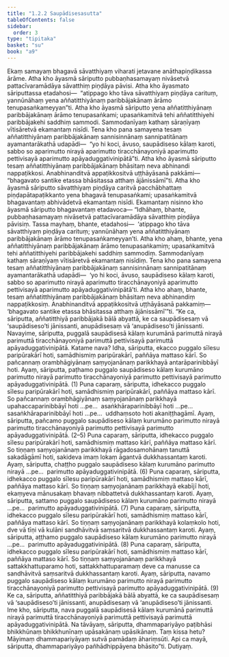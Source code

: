 ```yaml
---
title: "1.2.2 Saupādisesasutta"
tableOfContents: false
sidebar:
  order: 3
type: "tipitaka"
basket: "su"
book: "a9"
---
```



<DynamicBreadcrumb />

<Division number="12" book="a9" bookNo="17" page="184">

<Paragraph number="102" book="a9">
Ekaṃ samayaṃ bhagavā sāvatthiyaṃ viharati jetavane anāthapiṇḍikassa ārāme. Atha kho āyasmā sāriputto pubbaṇhasamayaṃ nivāsetvā pattacīvaramādāya sāvatthiṃ piṇḍāya pāvisi. Atha kho āyasmato sāriputtassa etadahosi—  “atippago kho tāva sāvatthiyaṃ piṇḍāya carituṃ, yannūnāhaṃ yena aññatitthiyānaṃ paribbājakānaṃ ārāmo tenupasaṅkameyyan”ti. Atha kho āyasmā sāriputto yena aññatitthiyānaṃ paribbājakānaṃ ārāmo tenupasaṅkami; upasaṅkamitvā tehi aññatitthiyehi paribbājakehi saddhiṃ sammodi. Sammodanīyaṃ kathaṃ sāraṇīyaṃ vītisāretvā ekamantaṃ nisīdi.
</Paragraph>

<Paragraph number="103" book="a9">
Tena kho pana samayena tesaṃ aññatitthiyānaṃ paribbājakānaṃ sannisinnānaṃ sannipatitānaṃ ayamantarākathā udapādi—  “yo hi koci, āvuso, saupādiseso kālaṃ karoti, sabbo so aparimutto nirayā aparimutto tiracchānayoniyā aparimutto pettivisayā aparimutto apāyaduggativinipātā”ti. Atha kho āyasmā sāriputto tesaṃ aññatitthiyānaṃ paribbājakānaṃ bhāsitaṃ neva abhinandi nappaṭikkosi. Anabhinanditvā appaṭikkositvā uṭṭhāyāsanā pakkāmi—  “bhagavato santike etassa bhāsitassa atthaṃ ājānissāmī”ti. Atha kho āyasmā sāriputto sāvatthiyaṃ piṇḍāya caritvā pacchābhattaṃ piṇḍapātapaṭikkanto yena bhagavā tenupasaṅkami; upasaṅkamitvā bhagavantaṃ abhivādetvā ekamantaṃ nisīdi. Ekamantaṃ nisinno kho āyasmā sāriputto bhagavantaṃ etadavoca—
</Paragraph>

<Paragraph number="104" book="a9">
“Idhāhaṃ, bhante, pubbaṇhasamayaṃ nivāsetvā pattacīvaramādāya sāvatthiṃ piṇḍāya pāvisiṃ. Tassa mayhaṃ, bhante, etadahosi—  ‘atippago kho tāva sāvatthiyaṃ piṇḍāya carituṃ; yannūnāhaṃ yena aññatitthiyānaṃ paribbājakānaṃ ārāmo tenupasaṅkameyyan’ti. Atha kho ahaṃ, bhante, yena aññatitthiyānaṃ paribbājakānaṃ ārāmo tenupasaṅkamiṃ; upasaṅkamitvā tehi aññatitthiyehi paribbājakehi saddhiṃ sammodiṃ. Sammodanīyaṃ kathaṃ sāraṇīyaṃ vītisāretvā ekamantaṃ nisīdiṃ. Tena kho pana samayena tesaṃ aññatitthiyānaṃ paribbājakānaṃ sannisinnānaṃ sannipatitānaṃ ayamantarākathā udapādi—  ‘yo hi koci, āvuso, saupādiseso kālaṃ karoti, sabbo so aparimutto nirayā aparimutto tiracchānayoniyā aparimutto pettivisayā aparimutto apāyaduggativinipātā’ti. Atha kho ahaṃ, bhante, tesaṃ aññatitthiyānaṃ paribbājakānaṃ bhāsitaṃ neva abhinandiṃ nappaṭikkosiṃ. Anabhinanditvā appaṭikkositvā uṭṭhāyāsanā pakkamiṃ—  ‘bhagavato santike etassa bhāsitassa atthaṃ ājānissāmī’”ti.
</Paragraph>

<Paragraph number="105" book="a9">
“Ke ca, sāriputta, aññatitthiyā paribbājakā bālā abyattā, ke ca saupādisesaṃ vā ‘saupādiseso’ti jānissanti, anupādisesaṃ vā ‘anupādiseso’ti jānissanti.
</Paragraph>

<Paragraph number="106" book="a9">
Navayime, sāriputta, puggalā saupādisesā kālaṃ kurumānā parimuttā nirayā parimuttā tiracchānayoniyā parimuttā pettivisayā parimuttā apāyaduggativinipātā. Katame nava? Idha, sāriputta, ekacco puggalo sīlesu paripūrakārī hoti, samādhismiṃ paripūrakārī, paññāya mattaso kārī. So pañcannaṃ orambhāgiyānaṃ saṃyojanānaṃ parikkhayā antarāparinibbāyī hoti. Ayaṃ, sāriputta, paṭhamo puggalo saupādiseso kālaṃ kurumāno parimutto nirayā parimutto tiracchānayoniyā parimutto pettivisayā parimutto apāyaduggativinipātā. (1)
</Paragraph>

<Paragraph number="107" book="a9">
Puna caparaṃ, sāriputta, idhekacco puggalo sīlesu paripūrakārī hoti, samādhismiṃ paripūrakārī, paññāya mattaso kārī. So pañcannaṃ orambhāgiyānaṃ saṃyojanānaṃ parikkhayā upahaccaparinibbāyī hoti …pe…  asaṅkhāraparinibbāyī hoti …pe…  sasaṅkhāraparinibbāyī hoti …pe…  uddhaṃsoto hoti akaniṭṭhagāmī. Ayaṃ, sāriputta, pañcamo puggalo saupādiseso kālaṃ kurumāno parimutto nirayā parimutto tiracchānayoniyā parimutto pettivisayā parimutto apāyaduggativinipātā. (2–5)
</Paragraph>

<Paragraph number="108" book="a9">
Puna caparaṃ, sāriputta, idhekacco puggalo sīlesu paripūrakārī hoti, samādhismiṃ mattaso kārī, paññāya mattaso kārī. So tiṇṇaṃ saṃyojanānaṃ parikkhayā rāgadosamohānaṃ tanuttā sakadāgāmī hoti, sakideva imaṃ lokaṃ āgantvā dukkhassantaṃ karoti. Ayaṃ, sāriputta, chaṭṭho puggalo saupādiseso kālaṃ kurumāno parimutto nirayā …pe…  parimutto apāyaduggativinipātā. (6)
</Paragraph>

<Paragraph number="109" book="a9">
Puna caparaṃ, sāriputta, idhekacco puggalo sīlesu paripūrakārī hoti, samādhismiṃ mattaso kārī, paññāya mattaso kārī. So tiṇṇaṃ saṃyojanānaṃ parikkhayā ekabījī hoti, ekaṃyeva mānusakaṃ bhavaṃ nibbattetvā dukkhassantaṃ karoti. Ayaṃ, sāriputta, sattamo puggalo saupādiseso kālaṃ kurumāno parimutto nirayā …pe…  parimutto apāyaduggativinipātā. (7)
</Paragraph>

<Paragraph number="110" book="a9">
Puna caparaṃ, sāriputta, idhekacco puggalo sīlesu paripūrakārī hoti, samādhismiṃ mattaso kārī, paññāya mattaso kārī. So tiṇṇaṃ saṃyojanānaṃ parikkhayā kolaṃkolo hoti, dve vā tīṇi vā kulāni sandhāvitvā saṃsaritvā dukkhassantaṃ karoti. Ayaṃ, sāriputta, aṭṭhamo puggalo saupādiseso kālaṃ kurumāno parimutto nirayā …pe…  parimutto apāyaduggativinipātā. (8)
</Paragraph>

<Paragraph number="111" book="a9">
Puna caparaṃ, sāriputta, idhekacco puggalo sīlesu paripūrakārī hoti, samādhismiṃ mattaso kārī, paññāya mattaso kārī. So tiṇṇaṃ saṃyojanānaṃ parikkhayā sattakkhattuparamo hoti, sattakkhattuparamaṃ deve ca manusse ca sandhāvitvā saṃsaritvā dukkhassantaṃ karoti. Ayaṃ, sāriputta, navamo puggalo saupādiseso kālaṃ kurumāno parimutto nirayā parimutto tiracchānayoniyā parimutto pettivisayā parimutto apāyaduggativinipātā. (9)
</Paragraph>

<Paragraph number="112" book="a9">
Ke ca, sāriputta, aññatitthiyā paribbājakā bālā abyattā, ke ca saupādisesaṃ vā ‘saupādiseso’ti jānissanti, anupādisesaṃ vā ‘anupādiseso’ti jānissanti. Ime kho, sāriputta, nava puggalā saupādisesā kālaṃ kurumānā parimuttā nirayā parimuttā tiracchānayoniyā parimuttā pettivisayā parimuttā apāyaduggativinipātā. Na tāvāyaṃ, sāriputta, dhammapariyāyo paṭibhāsi bhikkhūnaṃ bhikkhunīnaṃ upāsakānaṃ upāsikānaṃ. Taṃ kissa hetu? Māyimaṃ dhammapariyāyaṃ sutvā pamādaṃ āhariṃsūti. Api ca mayā, sāriputta, dhammapariyāyo pañhādhippāyena bhāsito”ti.

</Paragraph>
</Division>

<Paragraph number="113" type="center" book="a9">
Dutiyaṃ.
</Paragraph>